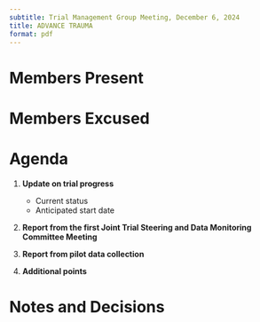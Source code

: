 ```yaml
---
subtitle: Trial Management Group Meeting, December 6, 2024
title: ADVANCE TRAUMA
format: pdf
---
```


# Members Present

# Members Excused

# Agenda

1. **Update on trial progress**
   - Current status
   - Anticipated start date

2. **Report from the first Joint Trial Steering and Data Monitoring Committee Meeting**

3. **Report from pilot data collection**

4. **Additional points**

# Notes and Decisions
